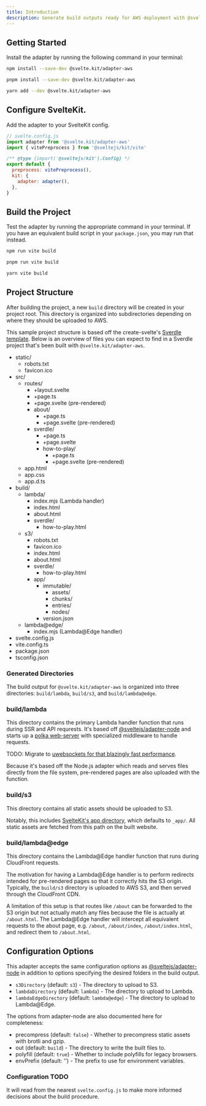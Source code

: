 ```yaml
---
title: Introduction
description: Generate build outputs ready for AWS deployment with @svelte.kit.
---
```




## Getting Started

Install the adapter by running the following command in your terminal:

<Tabs>
<TabItem label="npm">

```sh
npm install --save-dev @svelte.kit/adapter-aws
```

</TabItem>
<TabItem label="pnpm">

```sh
pnpm install --save-dev @svelte.kit/adapter-aws
```

</TabItem>
<TabItem label="Yarn">

```sh
yarn add --dev @svelte.kit/adapter-aws
```

</TabItem>
</Tabs>

## Configure SvelteKit.

Add the adapter to your SvelteKit config.

```js
// svelte.config.js
import adapter from '@svelte.kit/adapter-aws'
import { vitePreprocess } from '@sveltejs/kit/vite'

/** @type {import('@sveltejs/kit').Config} */
export default {
  preprocess: vitePreprocess(),
  kit: {
    adapter: adapter(),
  },
}
```

## Build the Project

Test the adapter by running the appropriate command in your terminal.
If you have an equivalent build script in your `package.json`, you may run that instead.

<Tabs>
<TabItem label="npm">

```sh
npm run vite build
```

</TabItem>
<TabItem label="pnpm">

```sh
pnpm run vite build
```

</TabItem>
<TabItem label="Yarn">

```sh
yarn vite build
```

</TabItem>
</Tabs>


## Project Structure

After building the project, a new `build` directory will be created in your project root.
This directory is organized into subdirectories depending on where they should be uploaded to AWS.

This sample project structure is based off the create-svelte's [Sverdle template](https://github.com/sveltejs/kit/tree/master/packages/create-svelte/templates/default).
Below is an overview of files you can expect to find in a Sverdle project that's been built with `@svelte.kit/adapter-aws`.

<FileTree>

- static/
  - robots.txt
  - favicon.ico
- src/
  - routes/
    - +layout.svelte
    - +page.ts
    - +page.svelte (pre-rendered)
    - about/
      - +page.ts
      - +page.svelte (pre-rendered)
    - sverdle/
      - +page.ts
      - +page.svelte
      - how-to-play/
        - +page.ts
        - +page.svelte (pre-rendered)
  - app.html
  - app.css
  - app.d.ts
- build/
  - lambda/
    - index.mjs (Lambda handler)
    - index.html
    - about.html
    - sverdle/
      - how-to-play.html
  - s3/
    - robots.txt
    - favicon.ico
    - index.html
    - about.html
    - sverdle/
      - how-to-play.html
    - app/
      - immutable/
        - assets/
        - chunks/
        - entries/
        - nodes/
      - version.json
  - lambda@edge/
    - index.mjs (Lambda@Edge handler)
- svelte.config.js
- vite.config.ts
- package.json
- tsconfig.json

</FileTree>

### Generated Directories
The build output for `@svelte.kit/adapter-aws` is organized into three directories:
`build/lambda`, `build/s3`, and `build/lambda@edge`.

### build/lambda
This directory contains the primary Lambda handler function that runs during SSR and API requrests.
It's based off [@sveltejs/adapter-node](https://kit.svelte.dev/docs/adapter-node)
and starts up a [polka web-server](https://github.com/lukeed/polka) with specialized middleware to handle requests.

TODO:
Migrate to [uwebsockets for that blazingly fast performance](https://github.com/uNetworking/uWebSockets.js).

Because it's based off the Node.js adapter which reads and serves files directly from
the file system, pre-rendered pages are also uploaded with the function.


### build/s3
This directory contains all static assets should be uploaded to S3.

Notably, this includes [SvelteKit's app directory](https://kit.svelte.dev/docs/configuration#appdir),
which defaults to `_app/`. All static assets are fetched from this path on the built website.

### build/lambda@edge
This directory contains the Lambda@Edge handler function that runs during CloudFront requests.

The motivation for having a Lambda@Edge handler is to perform redirects intended for pre-rendered
pages so that it correctly hits the S3 origin. Typically, the `build/s3` directory is
uploaded to AWS S3, and then served through the CloudFront CDN.

A limitation of this setup is that routes like `/about` can be forwarded to the S3 origin
but not actually match any files because the file is actually at `/about.html`.
The Lambda@Edge handler will intercept all equivalent requests to the about page, e.g.
`/about`, `/about/index`, `/about/index.html`, and redirect them to `/about.html`.


## Configuration Options
This adapter accepts the same configuration options as
[@sveltejs/adapter-node](https://kit.svelte.dev/docs/adapter-node)
in addition to options specifying the desired folders in the build output.

- `s3Directory` (default: `s3`) - The directory to upload to S3.
- `lambdaDirectory` (default: `lambda`) - The directory to upload to Lambda.
- `lambdaEdgeDirectory` (default: `lambda@edge`) - The directory to upload to Lambda@Edge.

The options from adapter-node are also documented here for completeness:
- precompress (default: `false`) - Whether to precompress static assets with brotli and gzip.
- out (default: `build`) - The directory to write the built files to.
- polyfill (default: `true`) - Whether to include polyfills for legacy browsers.
- envPrefix (default: '') - The prefix to use for environment variables.

### Configuration TODO
It will read from the nearest `svelte.config.js` to make more informed decisions about the build procedure.
